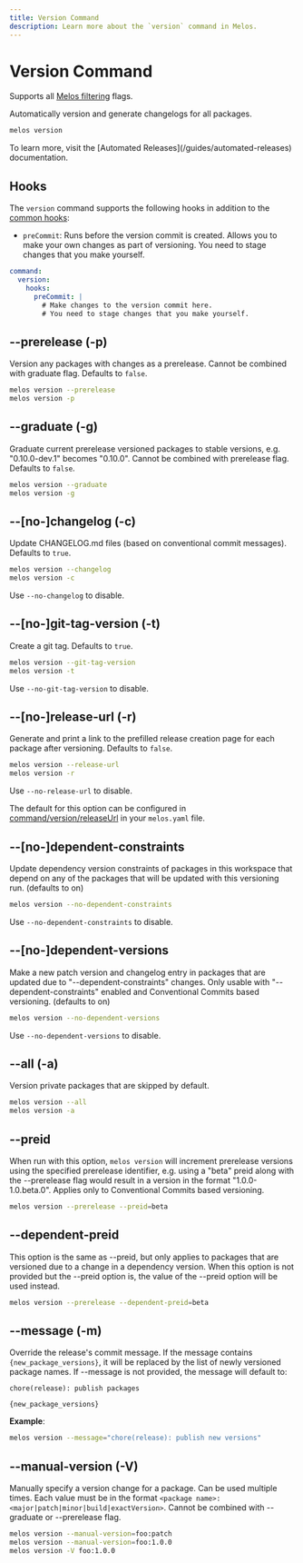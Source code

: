 ```yaml
---
title: Version Command
description: Learn more about the `version` command in Melos.
---
```


# Version Command

<Info>Supports all [Melos filtering](/filters) flags.</Info>

Automatically version and generate changelogs for all packages.

```bash
melos version
```

<Info>
  To learn more, visit the [Automated Releases](/guides/automated-releases)
  documentation.
</Info>

## Hooks

The `version` command supports the following hooks in addition to the
[common hooks](/configuration/scripts#hooks):

- `preCommit`: Runs before the version commit is created. Allows you to make
  your own changes as part of versioning. You need to stage changes that you
  make yourself.

```yaml
command:
  version:
    hooks:
      preCommit: |
        # Make changes to the version commit here.
        # You need to stage changes that you make yourself.
```

## --prerelease (-p)

Version any packages with changes as a prerelease. Cannot be combined with
graduate flag. Defaults to `false`.

```bash
melos version --prerelease
melos version -p
```

## --graduate (-g)

Graduate current prerelease versioned packages to stable versions, e.g.
"0.10.0-dev.1" becomes "0.10.0". Cannot be combined with prerelease flag.
Defaults to `false`.

```bash
melos version --graduate
melos version -g
```

## --[no-]changelog (-c)

Update CHANGELOG.md files (based on conventional commit messages). Defaults to
`true`.

```bash
melos version --changelog
melos version -c
```

Use `--no-changelog` to disable.

## --[no-]git-tag-version (-t)

Create a git tag. Defaults to `true`.

```bash
melos version --git-tag-version
melos version -t
```

Use `--no-git-tag-version` to disable.

## --[no-]release-url (-r)

Generate and print a link to the prefilled release creation page for each
package after versioning. Defaults to `false`.

```bash
melos version --release-url
melos version -r
```

Use `--no-release-url` to disable.

The default for this option can be configured in
[command/version/releaseUrl](/configuration/overview#releaseurl) in your
`melos.yaml` file.

## --[no-]dependent-constraints

Update dependency version constraints of packages in this workspace that depend
on any of the packages that will be updated with this versioning run. (defaults
to on)

```bash
melos version --no-dependent-constraints
```

Use `--no-dependent-constraints` to disable.

## --[no-]dependent-versions

Make a new patch version and changelog entry in packages that are updated due to
"--dependent-constraints" changes. Only usable with "--dependent-constraints"
enabled and Conventional Commits based versioning. (defaults to on)

```bash
melos version --no-dependent-versions
```

Use `--no-dependent-versions` to disable.

## --all (-a)

Version private packages that are skipped by default.

```bash
melos version --all
melos version -a
```

## --preid

When run with this option, `melos version` will increment prerelease versions
using the specified prerelease identifier, e.g. using a "beta" preid along with
the --prerelease flag would result in a version in the format
"1.0.0-1.0.beta.0". Applies only to Conventional Commits based versioning.

```bash
melos version --prerelease --preid=beta
```

## --dependent-preid

This option is the same as --preid, but only applies to packages that are
versioned due to a change in a dependency version. When this option is not
provided but the --preid option is, the value of the --preid option will be used
instead.

```bash
melos version --prerelease --dependent-preid=beta
```

## --message (-m)

Override the release's commit message. If the message contains
`{new_package_versions}`, it will be replaced by the list of newly versioned
package names. If --message is not provided, the message will default to:

```
chore(release): publish packages

{new_package_versions}
```

**Example**:

```bash
melos version --message="chore(release): publish new versions"
```

## --manual-version (-V)

Manually specify a version change for a package. Can be used multiple times.
Each value must be in the format
`<package name>:<major|patch|minor|build|exactVersion>`. Cannot be combined with
--graduate or --prerelease flag.

```bash
melos version --manual-version=foo:patch
melos version --manual-version=foo:1.0.0
melos version -V foo:1.0.0
```
